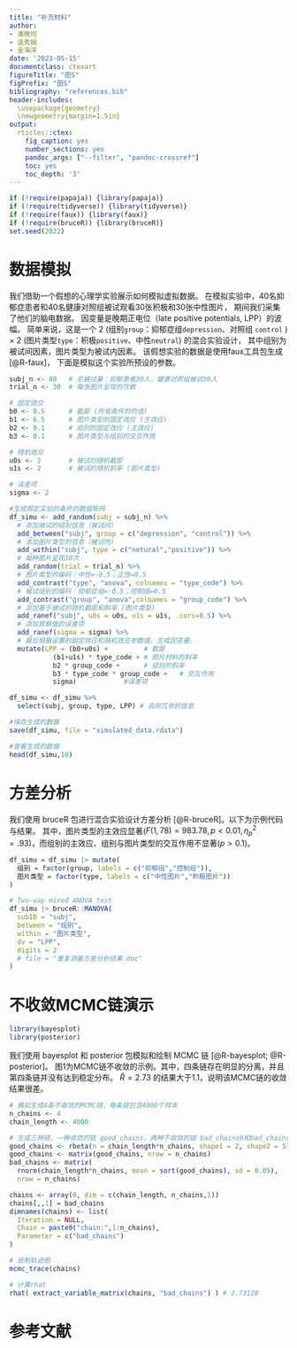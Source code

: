```yaml
---
title: "补充材料"
author: 
- 潘晚坷
- 温秀娟
- 金海洋
date: '2023-05-15'
documentclass: ctexart
figureTitle: "图S"
figPrefix: "图S"
bibliography: "references.bib"
header-includes:
  \usepackage{geometry}
  \newgeometry{margin=1.5in}
output:
  rticles::ctex:
    fig_caption: yes
    number_sections: yes
    pandoc_args: ["--filter", "pandoc-crossref"]
    toc: yes
    toc_depth: '3'
---
```


```r
if (!require(papaja)) {library(papaja)}
if (!require(tidyverse)) {library(tidyverse)}
if (!require(faux)) {library(faux)}
if (!require(bruceR)) {library(bruceR)}
set.seed(2022)
```

# 数据模拟

我们借助一个假想的心理学实验展示如何模拟虚拟数据。 在模拟实验中，40名抑郁症患者和40名健康对照组被试观看30张积极和30张中性图片， 期间我们采集了他们的脑电数据。 因变量是晚期正电位（late positive potentials, LPP）的波幅。 简单来说，这是一个 2 (组别`group`：抑郁症组`depression`、对照组 `control` ) × 2 (图片类型`type`：积极`positive`、中性`neutral`) 的混合实验设计， 其中组别为被试间因素，图片类型为被试内因素。 该假想实验的数据是使用faux工具包生成 [@R-faux]， 下面是模拟这个实验所预设的参数。

```r
subj_n <- 80   # 总被试量：抑郁患者30人，健康对照组被试30人
trial_n <- 30  # 每张图片呈现的次数

# 固定效应
b0 <- 0.5      # 截距 (所有条件的均值)
b1 <- 6.5      # 图片类型的固定效应 (主效应)
b2 <- 0.1      # 组别的固定效应 (主效应)
b3 <- 0.1      # 图片类型与组别的交互作用

# 随机效应
u0s <- 2       # 被试的随机截距
u1s <- 2       # 被试的随机斜率 (图片类型)

# 误差项
sigma <- 2

#生成假定实验的条件的数据矩阵
df_simu <- add_random(subj = subj_n) %>%
  # 添加被试的组别信息（被试间）
  add_between("subj", group = c("depression", "control")) %>%
  # 添加图片类型的信息（被试内）
  add_within("subj", type = c("netural","positive")) %>%
  # 每种图片呈现30次
  add_random(trial = trial_n) %>%
  # 图片类型的编码：中性=-0.5；正性=0.5
  add_contrast("type", "anova", colnames = "type_code") %>%
  # 被试组别的编码：抑郁症组=-0.5；控制组=0.5
  add_contrast("group", "anova",colnames = "group_code") %>%
  # 添加基于被试的随机截距和斜率 (图片类型)
  add_ranef("subj", u0s = u0s, u1s = u1s, .cors=0.5) %>%
  # 添加观察值的误差项
  add_ranef(sigma = sigma) %>%
  # 最后根据设置的固定效应和随机效应参数值，生成因变量。
  mutate(LPP = (b0+u0s) +         # 截距
           (b1+u1s) * type_code + # 图片材料的斜率
           b2 * group_code +      # 组别的斜率
           b3 * type_code * group_code +   # 交互作用
           sigma)            #误差项

df_simu <- df_simu %>%
  select(subj, group, type, LPP) # 去除冗余的信息

#保存生成的数据
save(df_simu, file = "simulated_data.rdata")

#查看生成的数据
head(df_simu,10)
```

# 方差分析

我们使用 bruceR 包进行混合实验设计方差分析 [@R-bruceR]。以下为示例代码与结果。
其中，图片类型的主效应显著($F(1,78) = 983.78, p < 0.01, \eta^2_p = .93$)，而组别的主效应、组别与图片类型的交互作用不显著($p > 0.1$)。

```r
df_simu = df_simu |> mutate(
  组别 = factor(group, labels = c("抑郁组","控制组")),
  图片类型 = factor(type, labels = c("中性图片","积极图片"))
)

# Two-way mixed ANOVA test
df_simu |> bruceR::MANOVA(
  subID = "subj",
  between = "组别",
  within = "图片类型",
  dv = "LPP",
  digits = 2
  # file = "重复测量方差分析结果.doc"
)
```

# 不收敛MCMC链演示

```r
library(bayesplot)
library(posterior)
```

我们使用 bayesplot 和 posterior 包模拟和绘制 MCMC 链 [@R-bayesplot; @R-posterior]。
图1为MCMC链不收敛的示例。其中，四条链存在明显的分离，并且第四条链并没有达到稳定分布。
$\hat{R}=2.73$ 的结果大于1.1，说明该MCMC链的收敛结果很差。

```r
# 模拟生成4条不收敛的MCMC链，每条链包含4000个样本
n_chains <- 4
chain_length <- 4000

# 生成三种链，一种收敛的链 good_chains，两种不收敛的链 bad_chains0和bad_chains1
good_chains <- rbeta(n = chain_length*n_chains, shape1 = 2, shape2 = 5)
good_chains <- matrix(good_chains, nrow = n_chains)
bad_chains <- matrix(
  rnorm(chain_length*n_chains, mean = sort(good_chains), sd = 0.05), 
  nrow = n_chains)

chains <- array(0, dim = c(chain_length, n_chains,1))
chains[,,1] = bad_chains
dimnames(chains) <- list(
  Iteration = NULL,
  Chain = paste0("chain:",1:n_chains),
  Parameter = c("bad_chains")
)

# 绘制轨迹图
mcmc_trace(chains)
```

```r
# 计算rhat
rhat( extract_variable_matrix(chains, "bad_chains") ) # 2.73128
```



\newpage

# 参考文献 {-}

